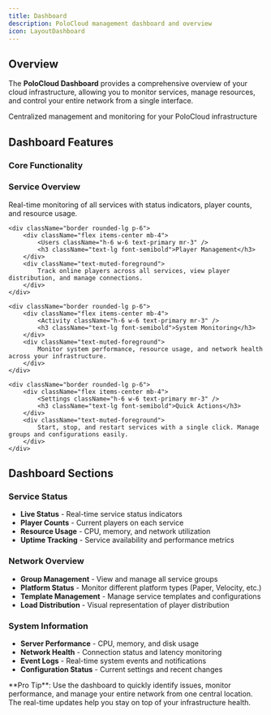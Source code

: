 ```yaml
---
title: Dashboard
description: PoloCloud management dashboard and overview
icon: LayoutDashboard
---
```



## Overview

The **PoloCloud Dashboard** provides a comprehensive overview of your cloud infrastructure, allowing you to monitor services, manage resources, and control your entire network from a single interface.

<div className="text-center mb-12">
    <div className="w-20 h-1 bg-gradient-to-r from-transparent via-primary/50 to-transparent rounded-full mx-auto mb-6" />
    <div className="text-xl text-muted-foreground max-w-3xl mx-auto">
        Centralized management and monitoring for your PoloCloud infrastructure
    </div>
</div>

## Dashboard Features

### Core Functionality

<div className="grid grid-cols-1 md:grid-cols-2 gap-6 my-8">
    <div className="border rounded-lg p-6">
        <div className="flex items-center mb-4">
            <Server className="h-6 w-6 text-primary mr-3" />
            <h3 className="text-lg font-semibold">Service Overview</h3>
        </div>
        <div className="text-muted-foreground">
            Real-time monitoring of all services with status indicators, player counts, and resource usage.
        </div>
    </div>

    <div className="border rounded-lg p-6">
        <div className="flex items-center mb-4">
            <Users className="h-6 w-6 text-primary mr-3" />
            <h3 className="text-lg font-semibold">Player Management</h3>
        </div>
        <div className="text-muted-foreground">
            Track online players across all services, view player distribution, and manage connections.
        </div>
    </div>

    <div className="border rounded-lg p-6">
        <div className="flex items-center mb-4">
            <Activity className="h-6 w-6 text-primary mr-3" />
            <h3 className="text-lg font-semibold">System Monitoring</h3>
        </div>
        <div className="text-muted-foreground">
            Monitor system performance, resource usage, and network health across your infrastructure.
        </div>
    </div>

    <div className="border rounded-lg p-6">
        <div className="flex items-center mb-4">
            <Settings className="h-6 w-6 text-primary mr-3" />
            <h3 className="text-lg font-semibold">Quick Actions</h3>
        </div>
        <div className="text-muted-foreground">
            Start, stop, and restart services with a single click. Manage groups and configurations easily.
        </div>
    </div>
</div>

## Dashboard Sections

### Service Status
- **Live Status** - Real-time service status indicators
- **Player Counts** - Current players on each service
- **Resource Usage** - CPU, memory, and network utilization
- **Uptime Tracking** - Service availability and performance metrics

### Network Overview
- **Group Management** - View and manage all service groups
- **Platform Status** - Monitor different platform types (Paper, Velocity, etc.)
- **Template Management** - Manage service templates and configurations
- **Load Distribution** - Visual representation of player distribution

### System Information
- **Server Performance** - CPU, memory, and disk usage
- **Network Health** - Connection status and latency monitoring
- **Event Logs** - Real-time system events and notifications
- **Configuration Status** - Current settings and recent changes


<Callout type="info">
**Pro Tip**: Use the dashboard to quickly identify issues, monitor performance, and manage your entire network from one central location. The real-time updates help you stay on top of your infrastructure health.
</Callout>
